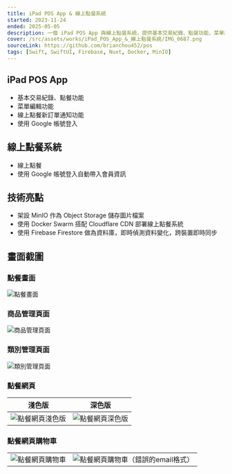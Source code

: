 ```yaml
---
title: iPad POS App & 線上點餐系統
started: 2023-11-24
ended: 2025-05-05
description: 一個 iPad POS App 與線上點餐系統，提供基本交易紀錄、點餐功能、菜單編輯、線上點餐等功能
cover: /src/assets/works/iPad_POS_App_&_線上點餐系統/IMG_0687.png
sourceLink: https://github.com/brianchou452/pos
tags: [Swift, SwiftUI, Firebase, Nuxt, Docker, MinIO]
---
```



## iPad POS App

- 基本交易紀錄、點餐功能
- 菜單編輯功能
- 線上點餐新訂單通知功能
- 使用 Google 帳號登入

## 線上點餐系統

- 線上點餐
- 使用 Google 帳號登入自動帶入會員資訊

## 技術亮點

- 架設 MinIO 作為 Object Storage 儲存圖片檔案
- 使用 Docker Swarm 搭配 Cloudflare CDN 部署線上點餐系統
- 使用 Firebase Firestore 做為資料庫，即時偵測資料變化，跨裝置即時同步

## 畫面截圖

### 點餐畫面

<Image src={img0687} alt="點餐畫面" />

### 商品管理頁面

<Image src={imgProduct} alt="商品管理頁面" />

### 類別管理頁面

<Image src={imgCategory} alt="類別管理頁面" />

### 點餐網頁

| 淺色版 | 深色版 |
|---|---|
| <Image src={img8561} alt="點餐網頁淺色版" /> | <Image src={img8562} alt="點餐網頁深色版" /> |

### 點餐網頁購物車

|  |  |
|---|---|
| <Image src={img8569} alt="點餐網頁購物車" /> | <Image src={img8571} alt="點餐網頁購物車（錯誤的email格式）" /> |
